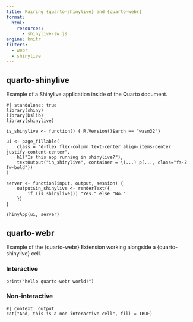 ```yaml
---
title: Pairing {quarto-shinylive} and {quarto-webr}
format:
  html:
    resources: 
      - shinylive-sw.js
engine: knitr
filters:
  - webr
  - shinylive
---
```


## quarto-shinylive

Example of a Shinylive application inside of the Quarto document. 

```shinylive-r
#| standalone: true
library(shiny)
library(bslib)
library(shinylive)

is_shinylive <- function() { R.Version()$arch == "wasm32"}

ui <- page_fillable(
    class = "d-flex flex-column text-center align-items-center justify-content-center",
    h1("Is this app running in shinylive?"),
    textOutput("in_shinylive", container = \(...) p(..., class="fs-2 fw-bold"))
)

server <- function(input, output, session) {
    output$in_shinylive <- renderText({
        if (is_shinylive()) "Yes." else "No."
    })
}

shinyApp(ui, server)
```

## quarto-webr

Example of the {quarto-webr} Extension working alongside a {quarto-shinylive}
cell. 

### Interactive

```webr-r
print("hello quarto-webr world!")
```

### Non-interactive

```webr-r
#| context: output
cat("And, this is a non-interactive cell", fill = TRUE)
```

